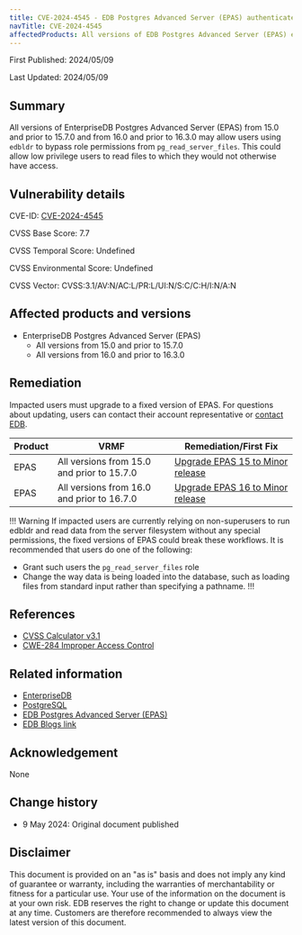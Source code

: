 ```yaml
---
title: CVE-2024-4545 - EDB Postgres Advanced Server (EPAS) authenticated file read permissions bypass using edbldr
navTitle: CVE-2024-4545
affectedProducts: All versions of EDB Postgres Advanced Server (EPAS) edbldr from 15.0 and prior to 15.7.0 and from 16.0 and prior to 16.3.0
---
```


First Published: 2024/05/09

Last Updated: 2024/05/09

## Summary 

All versions of EnterpriseDB Postgres Advanced Server (EPAS) from 15.0 and prior to 15.7.0 and from 16.0 and prior to 16.3.0 may allow users using `edbldr` to bypass role permissions from `pg_read_server_files`. This could allow low privilege users to read files to which they would not otherwise have access.

## Vulnerability details

CVE-ID:   [CVE-2024-4545](https://cve.mitre.org/cgi-bin/cvename.cgi?name=CVE-2024-4545)

CVSS Base Score: 7.7

CVSS Temporal Score: Undefined

CVSS Environmental Score: Undefined

CVSS Vector: CVSS:3.1/AV:N/AC:L/PR:L/UI:N/S:C/C:H/I:N/A:N

## Affected products and versions

* EnterpriseDB Postgres Advanced Server (EPAS)
  * All versions from 15.0 and prior to 15.7.0 
  * All versions from 16.0 and prior to 16.3.0

## Remediation

Impacted users must upgrade to a fixed version of EPAS. For questions about updating, users can contact their account representative or [contact EDB](https://www.enterprisedb.com/contact).

| Product | VRMF | Remediation/First Fix |
|---------|------|-----------------------|
| EPAS | All versions from 15.0 and prior to 15.7.0 | [Upgrade EPAS 15 to Minor release](https://www.enterprisedb.com/docs/epas/15/upgrading/04_upgrading_an_installation_with_pg_upgrade/01_performing_an_upgrade/) |
| EPAS | All versions from 16.0 and prior to 16.7.0 | [Upgrade EPAS 16 to Minor release](https://www.enterprisedb.com/docs/epas/16/upgrading/04_upgrading_an_installation_with_pg_upgrade/01_performing_an_upgrade/) |

!!! Warning
If impacted users are currently relying on non-superusers to run edbldr and read data from the server filesystem without any special permissions, the fixed versions of EPAS could break these workflows. It is recommended that users do one of the following:
* Grant such users the `pg_read_server_files` role
* Change the way data is being loaded into the database, such as loading files from standard input rather than specifying a pathname.
!!!

## References

* [CVSS Calculator v3.1](https://www.first.org/cvss/calculator/3.1)
* [CWE-284 Improper Access Control](http://cwe.mitre.org/data/definitions/284.html)


## Related information

* [EnterpriseDB](https://www.enterprisedb.com/)
* [PostgreSQL](https://www.postgresql.org/)
* [EDB Postgres Advanced Server (EPAS)](https://www.enterprisedb.com/products/edb-postgres-advanced-server)
* [EDB Blogs link](https://enterprisedb.com/blog/)

## Acknowledgement

None

## Change history

* 9 May 2024: Original document published

## Disclaimer

This document is provided on an "as is" basis and does not imply any kind of guarantee or warranty, including the warranties of merchantability or fitness for a particular use. Your use of the information on the document is at your own risk. EDB reserves the right to change or update this document at any time. Customers are therefore recommended to always view the latest version of this document.